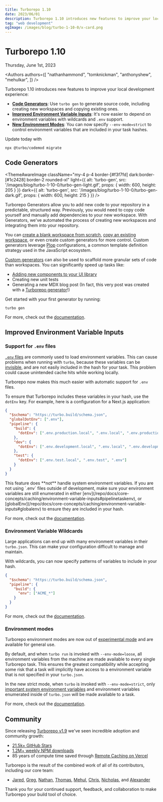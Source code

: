 ```yaml
---
title: Turborepo 1.10
date: 2023/06/01
description: Turborepo 1.10 introduces new features to improve your local development experience
tag: "web development"
ogImage: /images/blog/turbo-1-10-0/x-card.png
---
```


# Turborepo 1.10


<Date>
  Thursday, June 1st, 2023
</Date>

<Authors authors={[
  "nathanhammond",
  "tomknickman",
  "anthonyshew",
  "mehulkar",
]} />

Turborepo 1.10 introduces new features to improve your local development experience:

- [**Code Generators**](#code-generators): Use `turbo gen` to generate source code, including creating new workspaces and copying existing ones.
- [**Improved Environment Variable Inputs**](#improved-environment-variable-inputs): It's now easier to depend on environment variables with wildcards and `.env` support.
- [**New Environment Modes**](#environment-modes): You can now specify `--env-mode=strict` to control environment variables that are included in your task hashes.

Update today with

```
npx @turbo/codemod migrate
```

## Code Generators

<ThemeAwareImage
  className="my-4 p-4 border-[#f3f7fd] dark:border-[#1c2428] border-2 rounded-xl"
  light={{
    alt: 'turbo-gen',
    src: '/images/blog/turbo-1-10-0/turbo-gen-light.gif',
    props: {
      width: 600,
      height: 205
    }
  }}
  dark={{
    alt: 'turbo-gen',
    src: '/images/blog/turbo-1-10-0/turbo-gen-dark.gif',
    props: {
      width: 600,
      height: 215
    }
  }}
/>

Turborepo Generators allow you to add new code to your repository in a predictable, structured way.
Previously, you would need to copy code yourself and manually add dependencies to your new workspace. With Generators,
we've automated the process of creating new workspaces and integrating them into your repository.

You can [create a blank workspace from scratch](/repo/docs/core-concepts/monorepos/code-generation#add-an-empty-workspace), [copy an existing workspace](/repo/docs/core-concepts/monorepos/code-generation#copy-an-existing-workspace), or even create custom generators
for more control. Custom generators leverage [Plop](https://plopjs.com/) configurations, a common template definition strategy used in the JavaScript ecosystem.

[Custom generators](/repo/docs/core-concepts/monorepos/code-generation#custom-generators) can also be used to scaffold more granular sets of code than workspaces. You can significantly speed up tasks like:

- [Adding new components to your UI library](https://github.com/vercel/turbo/blob/main/examples/basic/packages/ui/turbo/generators/config.ts)
- Creating new unit tests
- Generating a new MDX blog post (In fact, this very post was created with a [Turborepo generator](https://github.com/vercel/turbo/blob/main/docs/turbo/generators/config.ts)!)

Get started with your first generator by running:

```
turbo gen
```

For more, check out the [documentation](/repo/docs/core-concepts/monorepos/code-generation).

## Improved Environment Variable Inputs

### Support for `.env` files

[`.env` files](https://www.dotenv.org/docs/) are commonly used to load environment variables. This can cause problems when running with `turbo`, because these variables can be [invisible](/repo/docs/core-concepts/caching/environment-variable-inputs#invisible-environment-variables), and are not easily
included in the hash for your task. This problem could cause unintended cache hits while working locally.

Turborepo now makes this much easier with automatic support for `.env` files.

To ensure that Turborepo includes these variables in your hash, use the `dotEnv` key. For example, here is a configuration for a Next.js application:

```json
{
  "$schema": "https://turbo.build/schema.json",
  "globalDotEnv": [".env"],
  "pipeline": {
    "build": {
      "dotEnv": [".env.production.local", ".env.local", ".env.production", ".env"]
    },
    "dev": {
      "dotEnv": [".env.development.local", ".env.local", ".env.development", ".env"]
    },
    "test": {
      "dotEnv": [".env.test.local", ".env.test", ".env"]
    }
  }
}
```

<Callout>
  This feature does **not** handle system environment variables. If you are not using `.env` files outside of development, make sure your environment variables are still enumerated in either [env](/repo/docs/core-concepts/caching/environment-variable-inputs#pipelinetaskenv), or [globalEnv](/repo/docs/core-concepts/caching/environment-variable-inputs#globalenv) to ensure they are included in your hash.
</Callout>

For more, check out the [documentation](/repo/docs/core-concepts/caching/environment-variable-inputs#env-files).

### Environment Variable Wildcards

Large applications can end up with many environment variables in their `turbo.json`. This can make your configuration difficult to manage and maintain.

With wildcards, you can now specify patterns of variables to include in your hash.

```json
{
  "$schema": "https://turbo.build/schema.json",
  "pipeline": {
    "build": {
      "env": ["ACME_*"]
    }
  }
}
```

For more, check out the [documentation](/repo/docs/core-concepts/caching/environment-variable-inputs#wildcards).

### Environment modes

Turborepo environment modes are now out of [experimental mode](/repo/docs/faq#what-does-experimental-mean) and are available for general use.

By default, and when `turbo run` is invoked with `--env-mode=loose`, all environment variables from the machine are made available to every single Turborepo task.
This ensures the greatest compatibility while accepting some risk that a task will implicitly have access to a environment variable that is not specified in your `turbo.json`.

In the new strict mode, when `turbo` is invoked with `--env-mode=strict`, only [important system environment variables](/repo/docs/core-concepts/caching/environment-variable-inputs#system-environment-variables) and environment variables enumerated inside of `turbo.json` will be made available to a task.

For more, check out the [documentation](/repo/docs/core-concepts/caching/environment-variable-inputs#loose--strict-environment-modes).

## Community

Since releasing [Turborepo v1.9](/blog/turbo-1-9-0) we've seen incredible adoption and community growth:

- [21.5k+ GitHub Stars](https://github.com/vercel/turbo)
- [1.2M+ weekly NPM downloads](https://www.npmjs.com/package/turbo)
- 85 years of compute time saved through [Remote Caching on Vercel](https://vercel.com/docs/concepts/monorepos/remote-caching)

Turborepo is the result of the combined work of all of its contributors, including our core team:

- [Jared](https://github.com/jaredpalmer), [Greg](https://github.com/gsoltis), [Nathan](https://github.com/nathanhammond), [Thomas](https://github.com/tknickman), [Mehul](https://github.com/mehulkar), [Chris](https://github.com/chris-olszewski), [Nicholas](https://github.com/NicholasLYang), and [Alexander](https://github.com/arlyon)

Thank you for your continued support, feedback, and collaboration to make Turborepo your build tool of choice.
